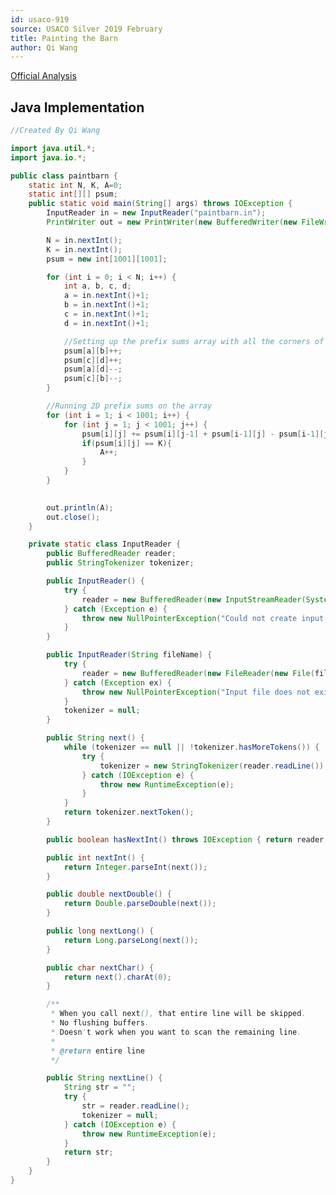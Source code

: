 ```yaml
---
id: usaco-919
source: USACO Silver 2019 February
title: Painting the Barn
author: Qi Wang
---
```


[Official Analysis](http://www.usaco.org/current/data/sol_paintbarn_silver_feb19.html)

<LanguageSection>
<JavaSection>

## Java Implementation

```java
//Created By Qi Wang

import java.util.*;
import java.io.*;

public class paintbarn {
    static int N, K, A=0;
    static int[][] psum;
    public static void main(String[] args) throws IOException {
        InputReader in = new InputReader("paintbarn.in");
        PrintWriter out = new PrintWriter(new BufferedWriter(new FileWriter("paintbarn.out")));

        N = in.nextInt();
        K = in.nextInt();
        psum = new int[1001][1001];

        for (int i = 0; i < N; i++) {
            int a, b, c, d;
            a = in.nextInt()+1;
            b = in.nextInt()+1;
            c = in.nextInt()+1;
            d = in.nextInt()+1;

            //Setting up the prefix sums array with all the corners of the given rectangle
            psum[a][b]++;
            psum[c][d]++;
            psum[a][d]--;
            psum[c][b]--;
        }

        //Running 2D prefix sums on the array
        for (int i = 1; i < 1001; i++) {
            for (int j = 1; j < 1001; j++) {
                psum[i][j] += psum[i][j-1] + psum[i-1][j] - psum[i-1][j-1];
                if(psum[i][j] == K){
                    A++;
                }
            }
        }

        
        out.println(A);
        out.close();
    }

    private static class InputReader {
        public BufferedReader reader;
        public StringTokenizer tokenizer;

        public InputReader() {
            try {
                reader = new BufferedReader(new InputStreamReader(System.in), 32768);
            } catch (Exception e) {
                throw new NullPointerException("Could not create input stream");
            }
        }

        public InputReader(String fileName) {
            try {
                reader = new BufferedReader(new FileReader(new File(fileName)), 32768);
            } catch (Exception ex) {
                throw new NullPointerException("Input file does not exist! Put it in the project folder.");
            }
            tokenizer = null;
        }

        public String next() {
            while (tokenizer == null || !tokenizer.hasMoreTokens()) {
                try {
                    tokenizer = new StringTokenizer(reader.readLine());
                } catch (IOException e) {
                    throw new RuntimeException(e);
                }
            }
            return tokenizer.nextToken();
        }

        public boolean hasNextInt() throws IOException { return reader.ready(); }

        public int nextInt() {
            return Integer.parseInt(next());
        }

        public double nextDouble() {
            return Double.parseDouble(next());
        }

        public long nextLong() {
            return Long.parseLong(next());
        }

        public char nextChar() {
            return next().charAt(0);
        }

        /**
         * When you call next(), that entire line will be skipped.
         * No flushing buffers.
         * Doesn't work when you want to scan the remaining line.
         *
         * @return entire line
         */

        public String nextLine() {
            String str = "";
            try {
                str = reader.readLine();
                tokenizer = null;
            } catch (IOException e) {
                throw new RuntimeException(e);
            }
            return str;
        }
    }
}
```
</JavaSection>
</LanguageSection>